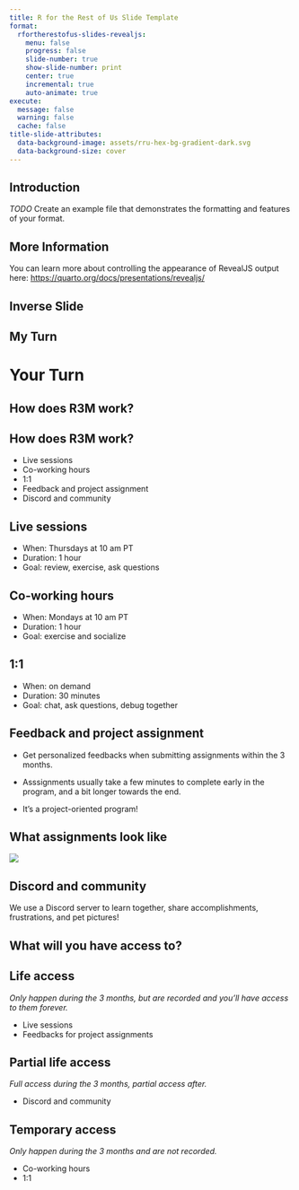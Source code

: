 ```yaml
---
title: R for the Rest of Us Slide Template
format:
  rfortherestofus-slides-revealjs:
    menu: false
    progress: false
    slide-number: true
    show-slide-number: print
    center: true
    incremental: true
    auto-animate: true
execute: 
  message: false
  warning: false
  cache: false
title-slide-attributes:
  data-background-image: assets/rru-hex-bg-gradient-dark.svg
  data-background-size: cover
---
```


## Introduction

*TODO* Create an example file that demonstrates the formatting and features of your format.

## More Information

You can learn more about controlling the appearance of RevealJS output here: <https://quarto.org/docs/presentations/revealjs/>

## Inverse Slide {.inverse}

## My Turn {.my-turn}

# Your Turn {.your-turn .center-slide}

## How does R3M work? {.inverse}

## How does R3M work?

* Live sessions
* Co-working hours
* 1:1
* Feedback and project assignment
* Discord and community

## Live sessions

* When: Thursdays at 10 am PT
* Duration: 1 hour
* Goal: review, exercise, ask questions

## Co-working hours

* When: Mondays at 10 am PT
* Duration: 1 hour
* Goal: exercise and socialize

## 1:1

* When: on demand
* Duration: 30 minutes
* Goal: chat, ask questions, debug together

## Feedback and project assignment

* Get personalized feedbacks when submitting assignments within the 3 months.

* Asssignments usually take a few minutes to complete early in the program, and a bit longer towards the end.

* It's a project-oriented program!

## What assignments look like

![](assets/feedback.png)

## Discord and community

We use a Discord server to learn together, share accomplishments, frustrations, and pet pictures!

## What will you have access to? {.inverse}

## Life access

*Only happen during the 3 months, but are recorded and you'll have access to them forever.*

* Live sessions  
* Feedbacks for project assignments  

## Partial life access 

*Full access during the 3 months, partial access after.*

* Discord and community  

## Temporary access

*Only happen during the 3 months and are not recorded.*

* Co-working hours  
* 1:1  

